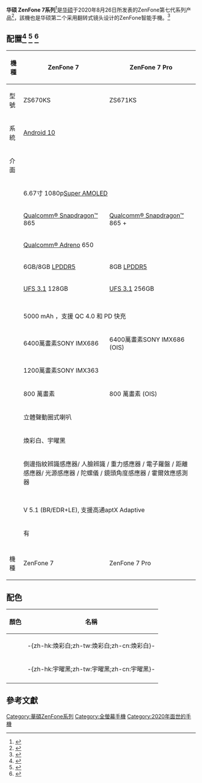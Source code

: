 {{Refimprove|time=2020-08-26T12:07:20+00:00}}
{{Infobox mobile phone
| name          = ASUS ZenFone 7 系列
| codename      = ZS670KS(ZenFone 7)<br>ZS671KS(ZenFone 7 Pro)
| logo          = 
| logosize      = 
| image         = File:ASUS_Zenfone-7.jpg
| imagesize     = 250px
| alt           = 
| caption       = ZenFone 7 前視圖
| brand         = 
| manufacturer  = [[ASUS|ASUS]]
| slogan        = 翻轉•不凡
| series        = [[ASUS_ZenFone|ASUS ZenFone]]
| modelnumber   = 
| networks      = 
| released      = {{Start date and age|2020|08|26|br=yes|p=yes}}
| available     = <!-- (上市日期) 國家 {{Start date|YYYY|MM|DD}}(零售商) -->
| discontinued  = <!-- (停產日期) {{End date|YYYY|MM|DD}} -->
| unitssold     = 
| unitsshipped  = 
| predecessor   = [[華碩ZenFone_6_(2019)|華碩ZenFone 6 (2019)]]
| successor     = [[華碩ZenFone_8|華碩ZenFone 8]]<ref>[https://www.asus.com/tw/Mobile/Phones/ZenFone/Zenfone-8/ Asus]</ref>
| related       = 
| type          = 
| form          = 
| size          = 165.1 x 77.3 x 9.6 mm
| weight        =230g
| os            = [[Android_10|Android 10]]
| soc           = [[Qualcomm_Snapdragon|Qualcomm Snapdragon™]] 865(ZS670KS)<br> [[Qualcomm_Snapdragon|Qualcomm Snapdragon™]] 865+(ZS671KS)
| gpu           = [[Adreno|Qualcomm Adreno™]] 650
| memory        = 6GB / 8GB
| storage       = 128GB <br> 256GB(ZS671KS)
| memory_card   =  
| battery       =  5,000 [[mAh|mAh]]
| input         = 
| display       = 6.67吋 1080×2400p[[Super_AMOLED|Super AMOLED]]面板
| ext_display   = 
| rear_camera   = 
| connectivity  = 
| other         = 
| website       = https://www.asus.com/tw/Phone/ZenFone-7-ZS670KS/ (ZS670KS) <br>https://www.asus.com/tw/Phone/ZenFone-7-Pro-ZS671KS/ (ZS671KS)
| references    = 
}}

'''华硕 ZenFone 7系列'''<ref>{{Cite web |url=https://gadgets.ndtv.com/mobiles/news/asus-zenfone-7-pro-price-twd-21990-27990-launch-specifications-features-2285493 |title=存档副本 |access-date=2020-08-26 |archive-date=2020-11-03 |archive-url=https://web.archive.org/web/20201103175635/https://gadgets.ndtv.com/mobiles/news/asus-zenfone-7-pro-price-twd-21990-27990-launch-specifications-features-2285493 |dead-url=no }}</ref>是[[华硕|华硕]]于2020年8月26日所发表的ZenFone第七代系列产品<ref>{{Cite web |url=https://www.androidauthority.com/asus-zenfone-7-pro-review-1151411/ |title=存档副本 |access-date=2020-08-26 |archive-date=2021-02-25 |archive-url=https://web.archive.org/web/20210225200141/https://www.androidauthority.com/asus-zenfone-7-pro-review-1151411/ |dead-url=no }}</ref>，該機也是华硕第二个采用翻转式镜头设计的ZenFone智能手機。<ref>{{Cite web |url=https://www.techradar.com/news/asus-zenfone-7 |title=存档副本 |access-date=2020-08-26 |archive-date=2020-08-26 |archive-url=https://web.archive.org/web/20200826200707/https://www.techradar.com/news/asus-zenfone-7 |dead-url=no }}</ref>

==配置<ref>{{Cite web |url=https://www.androidauthority.com/asus-zenfone-7-1077024/ |title=存档副本 |access-date=2020-08-30 |archive-date=2021-05-05 |archive-url=https://web.archive.org/web/20210505230753/https://www.androidauthority.com/asus-zenfone-7-1077024/ |dead-url=no }}</ref> <ref>{{Cite web |url=https://www.theverge.com/2020/8/26/21400709/asus-zenfone-7-flipping-triple-camera-zoom-ultrawide-battery-90hz-oled-display |title=存档副本 |access-date=2020-08-30 |archive-date=2021-02-28 |archive-url=https://web.archive.org/web/20210228084914/https://www.theverge.com/2020/8/26/21400709/asus-zenfone-7-flipping-triple-camera-zoom-ultrawide-battery-90hz-oled-display |dead-url=no }}</ref> <ref>{{Cite web |url=https://www.cnet.com/news/asus-zenfone-7-pro-hands-on-camera-flipping-cool-so-is-the-massive-battery/ |title=存档副本 |access-date=2020-08-30 |archive-date=2020-12-20 |archive-url=https://web.archive.org/web/20201220181340/https://www.cnet.com/news/asus-zenfone-7-pro-hands-on-camera-flipping-cool-so-is-the-massive-battery/ |dead-url=no }}</ref>==
{| class="wikitable" style="text-align:center;"
|-
! 機種 !!ZenFone 7!!ZenFone 7 Pro
|-
! 型號 !! ZS670KS !! ZS671KS
|-
! 系統 
| colspan=2 |[[Android_10|Android 10]]
|-
! 介面 
| colspan=2 | {{nowrap|[[ZenUI|ASUS ZenUI 7]]}}
|-
! {{nowrap|螢幕}} 
| colspan=2 | 6.67寸 1080p[[Super_AMOLED|Super AMOLED]]
|-
! {{nowrap|處理器}} 
| [[Qualcomm_Snapdragon|Qualcomm® Snapdragon™]] 865 || [[Qualcomm_Snapdragon|Qualcomm® Snapdragon™]] 865 +
|-
! {{nowrap|圖形處理器}} 
| colspan=2 | [[Adreno|Qualcomm® Adreno]] 650
|-
! {{nowrap|記憶體}} 
| 6GB/8GB [[移动DDR|LPDDR5]] || 8GB [[移动DDR|LPDDR5]]
|-
! {{nowrap|儲存空間}} 
| [[通用闪存存储|UFS 3.1]] 128GB|| [[通用闪存存储|UFS 3.1]] 256GB
|-
! {{nowrap|尺寸}} 
| colspan=2 | {{nowrap|165.1 x 77.3 x 9.6 mm}}
|-
! {{nowrap|重量}}
| colspan=2 | {{nowrap|230 g}}
|-
! {{nowrap|電池}} 
| colspan=2 | 
5000 mAh ，支援 QC 4.0 和 PD 快充
|-
! {{nowrap|主鏡頭}}
| 6400萬畫素SONY IMX686 || 6400萬畫素SONY IMX686 (OIS)
|-
! {{nowrap|超廣角鏡頭}}
| Colspan=2 |
1200萬畫素SONY IMX363
|-
! {{nowrap|望遠鏡頭}}
| 800 萬畫素 || 800 萬畫素 (OIS)
|-
! {{nowrap|音效}} 
| colspan=2 | 
立體聲動圈式喇叭
|-
! {{nowrap|顏色}} 
|  colspan=2 | 煥彩白、宇曜黑
|-
! {{nowrap|感應器}} 
| colspan=2 | {{hidden begin|style=padding:0;margin:0;}}
側邊指紋辨識感應器/ 人臉辨識 / 重力感應器 / 電子羅盤 / 距離感應器/ 光源感應器 / 陀螺儀 / 鏡頭角度感應器 / 霍爾效應感測器
{{hidden end}}
|-
! {{nowrap|衛星定位}} 
| colspan=2 | {{nowrap|GNSS, GPS (L1/L5), GLONASS (L1), GALILEO (E1/E5a), BEIDOU (B1/B2a), QZSS (L1/L5), NAVIC (L5)}}
|-
! {{nowrap|[[Wi-Fi|Wi-Fi]]}} 
| colspan=2 | {{nowrap|WiFi 6 (802.11a/b/g/n/ac/ax), 2x2 MIMO}}
|-
! {{nowrap|[[Bluetooth|藍芽]]技術}}
| colspan=2 |V 5.1 (BR/EDR+LE), 支援高通aptX Adaptive
|-
! {{nowrap|NFC功能}}
| colspan=2 | 有 
|-
! {{nowrap|連接埠}}
| colspan=2 | {{nowrap|[[USB_Type-C|USB Type-C]]、nano-SIM}}
|-
! 機種 !!ZenFone 7 !! ZenFone 7 Pro
|}

== 配色 ==
{| class="wikitable + sortable"
|-
!顏色!!名稱
|-
|bgcolor="f9f9fb"| ||-{zh-hk:煥彩白;zh-tw:煥彩白;zh-cn:煥彩白}-</font>
|-
|bgcolor="202028"| ||-{zh-hk:宇曜黑;zh-tw:宇曜黑;zh-cn:宇曜黑}-</font>
|-
|}


==參考文獻==
{{reflist}}
{{華碩}}

[[Category:華碩ZenFone系列|Category:華碩ZenFone系列]]
[[Category:全螢幕手機|Category:全螢幕手機]]
[[Category:2020年面世的手機|Category:2020年面世的手機]]